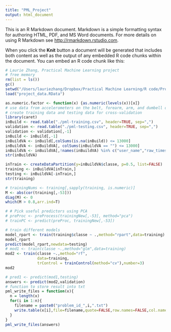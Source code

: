 ```yaml
---
title: "PML_Project"
output: html_document
---
```


This is an R Markdown document. Markdown is a simple formatting syntax for authoring HTML, PDF, and MS Word documents. For more details on using R Markdown see <http://rmarkdown.rstudio.com>.

When you click the **Knit** button a document will be generated that includes both content as well as the output of any embedded R code chunks within the document. You can embed an R code chunk like this:

```r
# Laurie Zhang, Practical Machine Learning project
# free memory
rm(list = ls())
gc()
setwd("/Users/lauriezhang/Dropbox/Practical Machine Learning/R code/Project")
load("project_data.RData")

as.numeric.factor <- function(x) {as.numeric(levels(x))[x]}
# use data from accelerometers on the belt, forearm, arm, and dumbell of 6 participants
# create training data and testing data for cross-validation
library(caret)
inBuild <- read.table("./pml-training.csv", header=TRUE, sep=",")
validation <- read.table("./pml-testing.csv", header=TRUE, sep=",")
validation <- validation[,-1]
inBuild <- inBuild[,-1]
inBuildVA <- inBuild[,colSums(is.na(inBuild)) <= 13000]
inBuildVA <- inBuildVA[, colSums(inBuildVA == "") <= 13000]
inBuildVA <- inBuildVA[,!names(inBuildVA) %in% c("user_name","raw_timestamp_part_1","raw_timestamp_part_2","cvtd_timestamp","new_window","num_window")]
str(inBuildVA)

inTrain <- createDataPartition(y=inBuildVA$classe, p=0.5, list=FALSE)
training <- inBuildVA[inTrain,]
testing <- inBuildVA[-inTrain,]
str(training)

# trainingNums <- training[,sapply(training, is.numeric)]
M <- abs(cor(training[,-53]))
diag(M) <- 0
which(M > 0.8,arr.ind=T)

# # Pick useful predictors using PCA
# preProc <- preProcess(trainingNew[,-53], method="pca")
# trainPC <- predict(preProc, trainingNew[,-53])

# train different models
model_rpart <- train(training$classe ~ .,method="rpart",data=training)
model_rpart
predict(model_rpart,newdata=testing)
# mod1 <- train(classe ~.,method="glm",data=training)
mod2 <- train(classe ~.,method="rf",
              data=training, 
              trControl = trainControl(method="cv"),number=3)
mod2
```

```r
# pred1 <- predict(mod1,testing)
answers <- predict(mod2,validation)
# function to store result into txt
pml_write_files = function(x){
  n = length(x)
  for(i in 1:n){
    filename = paste0("problem_id_",i,".txt")
    write.table(x[i],file=filename,quote=FALSE,row.names=FALSE,col.names=FALSE)
  }
}
pml_write_files(answers)
```

